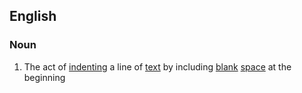 ==English==

===Noun===
{{en-noun}}

# The act of [[indent]]ing a line of [[text]] by including [[blank]] [[space]] at the beginning